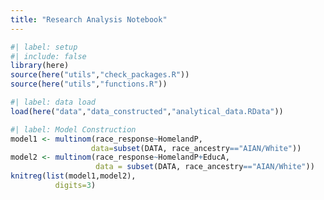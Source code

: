 ```yaml
---
title: "Research Analysis Notebook"
---
```


```r
#| label: setup
#| include: false
library(here)
source(here("utils","check_packages.R"))
source(here("utils","functions.R"))
```

```r
#| label: data load
load(here("data","data_constructed","analytical_data.RData"))
```

```r
#| label: Model Construction
model1 <- multinom(race_response~HomelandP,
                  data=subset(DATA, race_ancestry=="AIAN/White"))
model2 <- multinom(race_response~HomelandP+EducA,
                   data = subset(DATA, race_ancestry=="AIAN/White"))
knitreg(list(model1,model2),
          digits=3)
```
